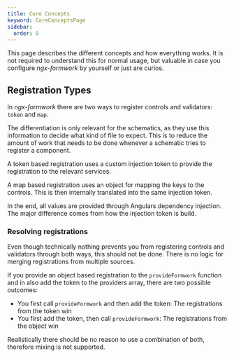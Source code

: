 ```yaml
---
title: Core Concepts
keyword: CoreConceptsPage
sidebar:
  order: 9
---
```


This page describes the different concepts and how everything works. It is not required to understand this for normal usage, but valuable in case you configure _ngx-formwork_ by yourself or just are curios.

## Registration Types

In _ngx-formwork_ there are two ways to register controls and validators: `token` and `map`.

The differentiation is only relevant for the schematics, as they use this information to decide what kind of file to expect. This is to reduce the amount of work that needs to be done whenever a schematic tries to register a component.

A token based registration uses a custom injection token to provide the registration to the relevant services.

A map based registration uses an object for mapping the keys to the controls. This is then internally translated into the same injection token.

In the end, all values are provided through Angulars dependency injection. The major difference comes from how the injection token is build.

### Resolving registrations

Even though technically nothing prevents you from registering controls and validators through both ways, this should not be done. There is no logic for merging registrations from multiple sources.

If you provide an object based registration to the `provideFormwork` function and in also add the token to the providers array, there are two possible outcomes:
- You first call `provideFormwork` and then add the token: The registrations from the token win
- You first add the token, then call `provideFormwork`: The registrations from the object win

Realistically there should be no reason to use a combination of both, therefore mixing is not supported.
